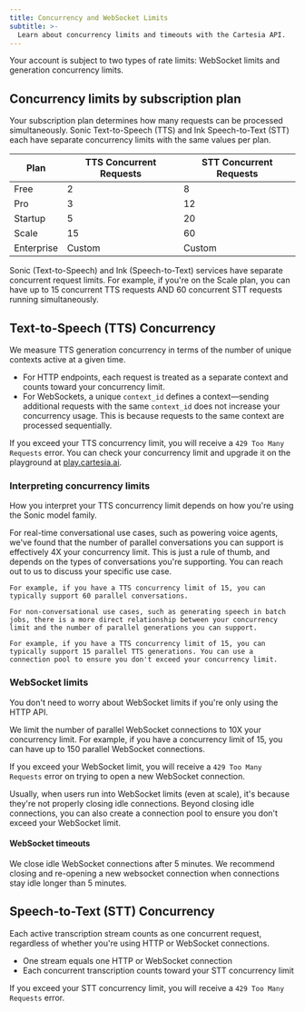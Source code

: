 ```yaml
---
title: Concurrency and WebSocket Limits
subtitle: >-
  Learn about concurrency limits and timeouts with the Cartesia API.
---
```


Your account is subject to two types of rate limits: WebSocket limits and generation concurrency limits.

## Concurrency limits by subscription plan

Your subscription plan determines how many requests can be processed simultaneously. Sonic Text-to-Speech (TTS) and Ink Speech-to-Text (STT) each have separate concurrency limits with the same values per plan.

| Plan | TTS Concurrent Requests | STT Concurrent Requests |
|------|------------------------|------------------------|
| Free | 2 | 8 |
| Pro | 3 | 12 |
| Startup | 5 | 20 |
| Scale | 15 | 60 |
| Enterprise | Custom | Custom |

<Note>
  Sonic (Text-to-Speech) and Ink (Speech-to-Text) services have separate concurrent request limits. For example, if you're on the Scale plan, you can have up to 15 concurrent TTS requests AND 60 concurrent STT requests running simultaneously.
</Note>

## Text-to-Speech (TTS) Concurrency

We measure TTS generation concurrency in terms of the number of unique contexts active at a given time.

- For HTTP endpoints, each request is treated as a separate context and counts toward your concurrency limit. 
- For WebSockets, a unique <code>context_id</code> defines a context—sending additional requests with the same <code>context_id</code> does not increase your concurrency usage. This is because requests to the same context are processed sequentially.

If you exceed your TTS concurrency limit, you will receive a `429 Too Many Requests` error. You can check your concurrency limit and upgrade it on the playground at [play.cartesia.ai](https://play.cartesia.ai).

### Interpreting concurrency limits

How you interpret your TTS concurrency limit depends on how you're using the Sonic model family.

<AccordionGroup>
  <Accordion title="Conversational use cases">
    For real-time conversational use cases, such as powering voice agents, we've found that the number of parallel conversations you can support is effectively 4X your concurrency limit. This is just a rule of thumb, and depends on the types of conversations you're supporting. You can reach out to us to discuss your specific use case.

    For example, if you have a TTS concurrency limit of 15, you can typically support 60 parallel conversations.

  </Accordion>
  <Accordion title="Non-conversational use cases">

    For non-conversational use cases, such as generating speech in batch jobs, there is a more direct relationship between your concurrency limit and the number of parallel generations you can support.

    For example, if you have a TTS concurrency limit of 15, you can typically support 15 parallel TTS generations. You can use a connection pool to ensure you don't exceed your concurrency limit.

  </Accordion>
</AccordionGroup>

### WebSocket limits

<Tip> You don't need to worry about WebSocket limits if you're only using the HTTP API. </Tip>

We limit the number of parallel WebSocket connections to 10X your concurrency limit. For example, if you have a concurrency limit of 15, you can have up to 150 parallel WebSocket connections.

If you exceed your WebSocket limit, you will receive a `429 Too Many Requests` error on trying to open a new WebSocket connection.

Usually, when users run into WebSocket limits (even at scale), it's because they're not properly closing idle connections. Beyond closing idle connections, you can also create a connection pool to ensure you don't exceed your WebSocket limit.

#### WebSocket timeouts

We close idle WebSocket connections after 5 minutes. We recommend closing and re-opening a new websocket connection when connections stay idle longer than 5 minutes.

## Speech-to-Text (STT) Concurrency

Each active transcription stream counts as one concurrent request, regardless of whether you're using HTTP or WebSocket connections.

- One stream equals one HTTP or WebSocket connection
- Each concurrent transcription counts toward your STT concurrency limit

If you exceed your STT concurrency limit, you will receive a `429 Too Many Requests` error.
